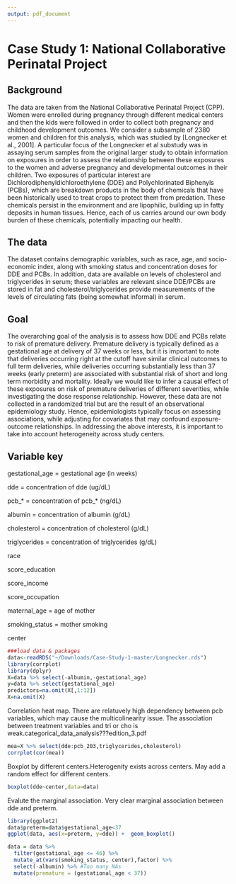 ```yaml
---
output: pdf_document
---
```

# Case Study 1: National Collaborative Perinatal Project

## Background
The data are taken from the National Collaborative Perinatal Project (CPP). Women were enrolled during pregnancy through different medical centers and then the kids were followed in order to collect both pregnancy and childhood development outcomes. We consider a subsample of 2380 women and children for this analysis, which was studied by [Longnecker et al., 2001].  A particular focus of the Longnecker et al substudy was in assaying serum samples from the original larger study to obtain information on exposures in order to assess the relationship between these exposures to the women and adverse pregnancy and developmental outcomes in their children.  Two exposures of particular interest are Dichlorodiphenyldichloroethylene (DDE) and Polychlorinated Biphenyls (PCBs), which are breakdown products in the body of chemicals that have been historically used to treat crops to protect them from predation.  These chemicals persist in the environment and are lipophilic, building up in fatty deposits in human tissues.  Hence, each of us carries around our own body burden of these chemicals, potentially impacting our health.

## The data
The dataset contains demographic variables, such as race, age, and socio-economic index, along with smoking status and concentration doses for DDE and PCBs.  In addition, data are available on levels of cholesterol and triglycerides in serum; these variables are relevant since DDE/PCBs are stored in fat and cholesterol/triglycerides provide measurements of the levels of circulating fats (being somewhat informal) in serum. 

## Goal
The overarching goal of the analysis is to assess how DDE and PCBs relate to risk of premature delivery.  Premature delivery is typically defined as a gestational age at delivery of 37 weeks or less, but it is important to note that deliveries occurring right at the cutoff have similar clinical outcomes to full term deliveries, while deliveries occurring substantially less than 37 weeks (early preterm) are associated with substantial risk of short and long term morbidity and mortality.  Ideally we would like to infer a causal effect of these exposures on risk of premature deliveries of different severities, while investigating the dose response relationship.  However, these data are not collected in a randomized trial but are the result of an observational epidemiology study.  Hence, epidemiologists typically focus on assessing associations, while adjusting for covariates that may confound exposure-outcome relationships.  In addressing the above interests, it is important to take into account heterogeneity across study centers.

## Variable key 
gestational_age = gestational age (in weeks)

dde = concentration of dde (ug/dL)

pcb_* = concentration of pcb_* (ng/dL)

albumin = concentration of albumin (g/dL)

cholesterol = concentration of cholesterol (g/dL)

triglycerides =  concentration of triglycerides (g/dL)

race 

score_education 

score_income

score_occupation

maternal_age = age of mother

smoking_status = mother smoking

center
```r
###load data & packages
data<-readRDS("~/Downloads/Case-Study-1-master/Longnecker.rds")
library(corrplot)
library(dplyr)
X=data %>% select(-albumin,-gestational_age)
y=data %>% select(gestational_age)
predictors=na.omit(X[,1:12])
X=na.omit(X)
```
Correlation heat map. There are relatuvely high dependency between pcb variables, which may cause the multicolinearity issue. The association between treatment variables and tri or cho is weak.categorical_data_analysis???edition_3.pdf
```r
mea=X %>% select(dde:pcb_203,triglycerides,cholesterol)
corrplot(cor(mea))
```
Boxplot by different centers.Heterogenity exists across centers. May add a random effect for different centers.
```r
boxplot(dde~center,data=data)
```
Evalute the marginal association. Very clear marginal association between dde and preterm. 
```r
library(ggplot2)
data$preterm=data$gestational_age<37
ggplot(data, aes(x=preterm, y=dde)) +  geom_boxplot()

```

```r
data = data %>% 
  filter(gestational_age <= 46) %>% 
  mutate_at(vars(smoking_status, center),factor) %>% 
  select(-albumin) %>% #Too many NAs
  mutate(premature = (gestational_age < 37))
```